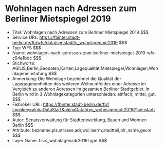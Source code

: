 # Wohnlagen nach Adressen zum Berliner Mietspiegel 2019
- Titel: Wohnlagen nach Adressen zum Berliner Mietspiegel 2019 $$$
- Service URL: https://fbinter.stadt-berlin.de/fb/wfs/data/senstadt/s_wohnlagenadr2019 $$$
- Typ: WFS $$$
- Name: wohnlagen-nach-adressen-zum-berliner-mietspiegel-2019-wfs-c94e1bdc $$$
- Stichworte: AGILIS,Berlin,Geodaten,Karten,Lagequalität,Mietspiegel,Wohnlagen,Wohnlageneinstufung $$$
- Anmerkung: Die Wohnlage bezeichnet die Qualität der Lagegegebenheiten des weiteren Wohnumfeldes einer Adresse im Vergleich zu anderen Adressen im gesamten Berliner Stadtgebiet.
In Berlin wird in 3 Wohnlagekategorien unterschieden: einfach, mittel, gut. $$$
- Fisbroker URL: https://fbinter.stadt-berlin.de/fb?loginkey=alphaDataStart&alphaDataId=s_wohnlagenadt2019@senstadt $$$
- Autor: Senatsverwaltung für Stadtentwicklung, Bauen und Wohnen Berlin $$$
- Attribute: bezname,plz,strasse,adr,wol,laerm,stadtteil,plr_name,geom $$$
- Layer Name: fis:s_wohnlagenadr2019Type $$$
